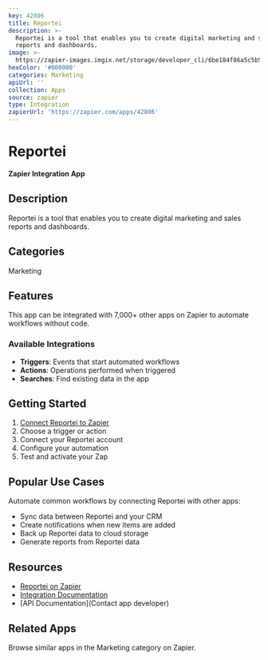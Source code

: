 ```yaml
---
key: 42806
title: Reportei
description: >-
  Reportei is a tool that enables you to create digital marketing and sales
  reports and dashboards.
image: >-
  https://zapier-images.imgix.net/storage/developer_cli/6be184f86a5c5b51c80b38525a93ab06.png?auto=format%2Ccompress&ixlib=python-3.0.0&q=50
hexColor: '#000000'
categories: Marketing
apiUrl: ''
collection: Apps
source: zapier
type: Integration
zapierUrl: 'https://zapier.com/apps/42806'
---
```

# Reportei

**Zapier Integration App**

## Description

Reportei is a tool that enables you to create digital marketing and sales reports and dashboards.

## Categories

Marketing

## Features

This app can be integrated with 7,000+ other apps on Zapier to automate workflows without code.

### Available Integrations

- **Triggers**: Events that start automated workflows
- **Actions**: Operations performed when triggered
- **Searches**: Find existing data in the app

## Getting Started

1. [Connect Reportei to Zapier](https://zapier.com/apps/42806)
2. Choose a trigger or action
3. Connect your Reportei account
4. Configure your automation
5. Test and activate your Zap

## Popular Use Cases

Automate common workflows by connecting Reportei with other apps:

- Sync data between Reportei and your CRM
- Create notifications when new items are added
- Back up Reportei data to cloud storage
- Generate reports from Reportei data

## Resources

- [Reportei on Zapier](https://zapier.com/apps/42806)
- [Integration Documentation](https://zapier.com/apps/42806/integrations)
- [API Documentation](Contact app developer)

## Related Apps

Browse similar apps in the Marketing category on Zapier.
